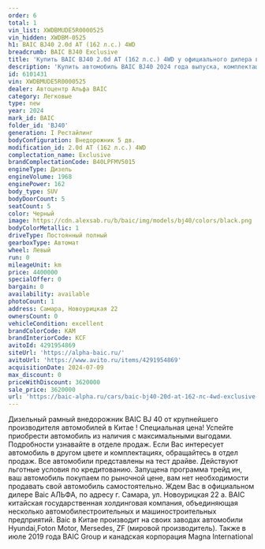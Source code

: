 ```yaml
---
order: 6
total: 1
vin_list: XWDBMUDE5R0000525
vin_hidden: XWDBM-0525
h1: BAIC BJ40 2.0d AT (162 л.с.) 4WD
breadcrumb: BAIC BJ40 Exclusive
title: 'Купить BAIC BJ40 2.0d AT (162 л.с.) 4WD у официального дилера в Самаре'
description: 'Купить автомобиль BAIC BJ40 2024 года выпуска, комплектация Exclusive, цвет - Черный, двигатель - 2.0d AT (162 л.с.) 4WD у официального дилера в г. Самара. Стоимость данного автомобиля BAIC BJ40 – 3620000'
id: 6101431
vin: XWDBMUDE5R0000525
dealer: Автоцентр Альфа BAIC
category: Легковые
type: new
year: 2024
mark_id: BAIC
folder_id: 'BJ40'
generation: I Рестайлинг
bodyConfiguration: Внедорожник 5 дв.
modification_id: 2.0d AT (162 л.с.) 4WD
complectation_name: Exclusive
brandComplectationCode: B40LPFMV5015
engineType: Дизель
engineVolume: 1968
enginePower: 162
body_type: SUV
bodyDoorCount: 5
seatCount: 5
color: Черный
image: https://cdn.alexsab.ru/b/baic/img/models/bj40/colors/black.png
bodyColorMetallic: 1
driveType: Постоянный полный
gearboxType: Автомат
wheel: Левый
run: 0
mileageUnit: km
price: 4400000
specialOffer: 0
bargain: 0
availability: available
photoCount: 1
address: Самара, Новоурицкая 22
ownersCount: 0
vehicleCondition: excellent
brandColorCode: KAM
brandInteriorCode: KCF
avitoId: 4291954869
siteUrl: 'https://alpha-baic.ru/'
avitoUrl: 'https://www.avito.ru/items/4291954869'
acquisitionDate: 2024-07-09
max_discount: 0
priceWithDiscount: 3620000
sale_price: 3620000
url: 'https://baic-alpha.ru/cars/baic-bj40-20d-at-162-лс-4wd-exclusive-черный-2024/'
---
```

Дизельный рамный внедорожник BAIC BJ 40 от крупнейшего производителя автомобилей в Китае !
Специальная цена!
Успейте приобрести автомобиль из наличия с максимальными выгодами. Подробности узнавайте в отделе продаж.
Если Вас интересует автомобиль в другом цвете и комплектациях, обращайтесь в отдел продаж.
Все автомобили представлены на тест драйве.
Действуют льготные условия по кредитованию.
Запущена программа трейд ин, ваш автомобиль покупаем по рыночной цене, вам нет необходимости продавать свой автомобиль самостоятельно.
Ждем Вас в официальном дилере Baic АЛЬФА, по адресу г. Самара, ул. Новоурицкая 22 а.
BAIC китайская государственная холдинговая компания, объединяющая несколько автомобилестроительных и машиностроительных предприятий.
Baic в Китае производит на своих заводах автомобили Hyundai,Foton Motor, Mersedes, ZF (мировой производитель). Также в июле 2019 года BAIC Group и канадская корпорация Magna International